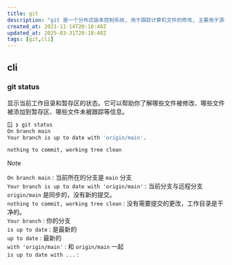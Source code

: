 ---
title: git
description: "git 是一个分布式版本控制系统, 用于跟踪计算机文件的修改, 主要用于源代码管理 (SCM) 。"
created_at: 2021-11-14T20:18:40Z
updated_at: 2025-03-31T20:18:40Z
tags: [git,cli]
---

## cli

### git status

显示当前工作目录和暂存区的状态。它可以帮助你了解哪些文件被修改、哪些文件被添加到暂存区、哪些文件未被跟踪等信息。

```sh
🪟 ❯ git status
On branch main
Your branch is up to date with 'origin/main'.

nothing to commit, working tree clean
```
>[!note]
> `On branch main` : 当前所在的分支是 `main` 分支<br/>
> `Your branch is up to date with 'origin/main'` : 当前分支与远程分支 `origin/main` 是同步的，没有新的提交。<br/>
> `nothing to commit, working tree clean` : 没有需要提交的更改，工作目录是干净的。<br/>
> `Your branch` : 你的分支<br/>
> `is up to date` : 是最新的<br/>
> `up to date` : 最新的<br/>
> `with 'origin/main'` : 和 `origin/main` 一起<br/>
> `is up to date with ...` : 
